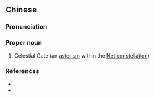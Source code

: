 {{also|天关}}
==Chinese==
{{zh-forms|s=天关}}

===Pronunciation===
{{zh-pron
|m=Tiānguān
|cat=pn
}}

===Proper noun===
{{zh-proper noun}}

# {{lb|zh|astronomy}} Celestial Gate (an [[asterism]] within the [[w:Net (Chinese constellation)|Net constellation]])

===References===
* {{pedialite|Net (Chinese constellation)}}
* {{pedialite|畢宿|lang=zh}}